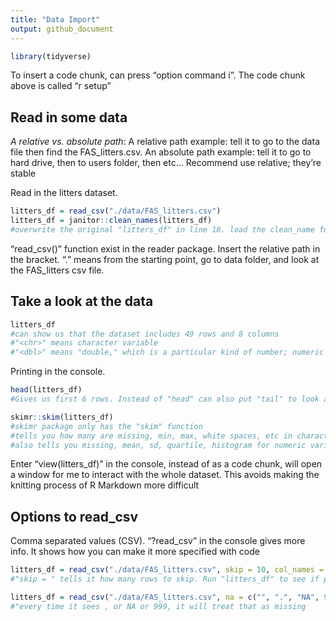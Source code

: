 ```yaml
---
title: "Data Import"
output: github_document
---
```


```r
library(tidyverse)
```

To insert a code chunk, can press "option command i". The code chunk above is called "r setup"

## Read in some data
*A relative vs. absolute path*: A relative path example: tell it to go to the data file then find the FAS_litters.csv. An absolute path example: tell it to go to hard drive, then to users folder, then etc... Recommend use relative; they're stable

Read in the litters dataset.
```r
litters_df = read_csv("./data/FAS_litters.csv")
litters_df = janitor::clean_names(litters_df)
#overwrite the original "litters_df" in line 18. load the clean_name function which is in the janitor package. Can load janitor package with tidyverse above but we only want the clean_name function so we write it with the ::. Running it basically changes the variable names (ex. "GD of Birth" to "gd_of_birth") in snake case.
```
"read_csv()" function exist in the reader package. Insert the relative path in the bracket. "." means from the starting point, go to data folder, and look at the FAS_litters csv file.

## Take a look at the data


```r
litters_df
#can show us that the dataset includes 49 rows and 8 columns
#"<chr>" means character variable
#"<dbl>" means "double," which is a particular kind of number; numeric variable
```

Printing in the console.
```r
head(litters_df)
#Gives us first 6 rows. Instead of "head" can also put "tail" to look at the last few rows.
```

```r
skimr::skim(litters_df)
#skimr package only has the "skim" function
#tells you how many are missing, min, max, white spaces, etc in character variables
#also tells you missing, mean, sd, quartile, histogram for numeric variables
```

Enter "view(litters_df)" in the console, instead of as a code chunk, will open a window for me to interact with the whole dataset. This avoids making the knitting process of R Markdown more difficult

## Options to read_csv
Comma separated values (CSV). 
"?read_csv" in the console gives more info. It shows how you can make it more specified with code

```r
litters_df = read_csv("./data/FAS_litters.csv", skip = 10, col_names = FALSE)
#"skip = " tells it how many rows to skip. Run "litters_df" to see if properly skipped. Add "col_names = FALSE" if skipping it messed up the top row.
```

```r
litters_df = read_csv("./data/FAS_litters.csv", na = c("", ".", "NA", 999))
#"every time it sees , or NA or 999, it will treat that as missing 
```

